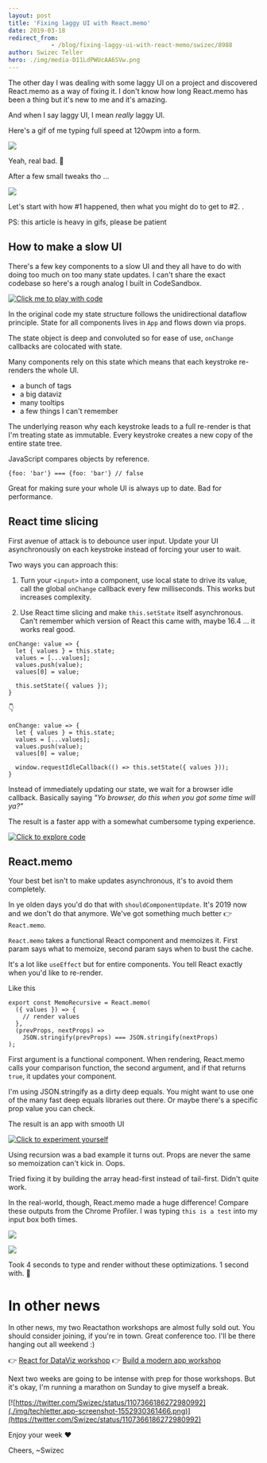 ```yaml
---
layout: post
title: 'Fixing laggy UI with React.memo'
date: 2019-03-18
redirect_from: 
            - /blog/fixing-laggy-ui-with-react-memo/swizec/8988
author: Swizec Teller
hero: ./img/media-D11LdPWUcAA6SVw.png
---
```

The other day I was dealing with some laggy UI on a project and discovered React.memo as a way of fixing it. I don't know how long React.memo has been a thing but it's new to me and it's amazing.





And when I say laggy UI, I mean _really_ laggy UI.



Here's a gif of me typing full speed at 120wpm into a form.



![](./img/VlpnEbl.gif)



Yeah, real bad. 🙈



After a few small tweaks tho ...



![](./img/ihNGHUN.gif)



Let's start with how #1 happened, then what you might do to get to #2. .



PS: this article is heavy in gifs, please be patient



## How to make a slow UI



There's a few key components to a slow UI and they all have to do with doing too much on too many state updates. I can't share the exact codebase so here's a rough analog I built in CodeSandbox.



[![Click me to play with code](./img/NuogZIB.gif)](https://codesandbox.io/s/n7zlz8onj0)



In the original code my state structure follows the unidirectional dataflow principle. State for all components lives in `App` and flows down via props.



The state object is deep and convoluted so for ease of use, `onChange` callbacks are colocated with state.



Many components rely on this state which means that each keystroke re-renders the whole UI.



- a bunch of tags
- a big dataviz
- many tooltips
- a few things I can't remember



The underlying reason why each keystroke leads to a full re-render is that I'm treating state as immutable. Every keystroke creates a new copy of the entire state tree.



JavaScript compares objects by reference.



```
{foo: 'bar'} === {foo: 'bar'} // false
```



Great for making sure your whole UI is always up to date. Bad for performance.



## React time slicing



First avenue of attack is to debounce user input. Update your UI asynchronously on each keystroke instead of forcing your user to wait.



Two ways you can approach this:



1) Turn your `<input>` into a component, use local state to drive its value, call the global `onChange` callback every few milliseconds. This works but increases complexity.



2) Use React time slicing and make `this.setState` itself asynchronous. Can't remember which version of React this came with, maybe 16.4 ... it works real good.



```
onChange: value => {
  let { values } = this.state;
  values = [...values];
  values.push(value);
  values[0] = value;
  
  this.setState({ values });
}
```



👇



```
onChange: value => {
  let { values } = this.state;
  values = [...values];
  values.push(value);
  values[0] = value;

  window.requestIdleCallback(() => this.setState({ values }));
}
```



Instead of immediately updating our state, we wait for a browser idle callback. Basically saying _"Yo browser, do this when you got some time will ya?"_



The result is a faster app with a somewhat cumbersome typing experience.



[![Click to explore code](./img/gNHQMmd.gif)](https://codesandbox.io/s/n7zlz8onj0)



## React.memo



Your best bet isn't to make updates asynchronous, it's to avoid them completely.



In ye olden days you'd do that with `shouldComponentUpdate`. It's 2019 now and we don't do that anymore. We've got something much better 👉 `React.memo`.



`React.memo` takes a functional React component and memoizes it. First param says what to memoize, second param says when to bust the cache.



It's a lot like `useEffect` but for entire components. You tell React exactly when you'd like to re-render.



Like this



```
export const MemoRecursive = React.memo(
  ({ values }) => {
    // render values
  },
  (prevProps, nextProps) =>
    JSON.stringify(prevProps) === JSON.stringify(nextProps)
);
```



First argument is a functional component. When rendering, React.memo calls your comparison function, the second argument, and if that returns `true`, it updates your component.



I'm using JSON.stringify as a dirty deep equals. You might want to use one of the many fast deep equals libraries out there. Or maybe there's a specific prop value you can check.



The result is an app with smooth UI



[![Click to experiment yourself](./img/Z5hBlzu.gif)](https://codesandbox.io/s/n7zlz8onj0)



Using recursion was a bad example it turns out. Props are never the same so memoization can't kick in. Oops.



Tried fixing it by building the array head-first instead of tail-first. Didn't quite work.



In the real-world, though, React.memo made a huge difference! Compare these outputs from the Chrome Profiler. I was typing `this is a test` into my input box both times.



![](./img/media-D11LdPWUcAA6SVw.png)



![](./img/media-D11Lj3MVYAAdZ6E.jpg)



Took 4 seconds to type and render without these optimizations. 1 second with. 🤘



# In other news



In other news, my two Reactathon workshops are almost fully sold out. You should consider joining, if you're in town. Great conference too. I'll be there hanging out all weekend :)



👉 [React for DataViz workshop](https://ti.to/real-world-react/react-and-d3-workshop) 👉 [Build a modern app workshop](https://ti.to/real-world-react/modern-app-with-react-workshop)



Next two weeks are going to be intense with prep for those workshops. But it's okay, I'm running a marathon on Sunday to give myself a break.



[![https://twitter.com/Swizec/status/1107366186272980992](./img/techletter.app-screenshot-1552930361466.png)](https://twitter.com/Swizec/status/1107366186272980992)



Enjoy your week ❤️



Cheers, ~Swizec